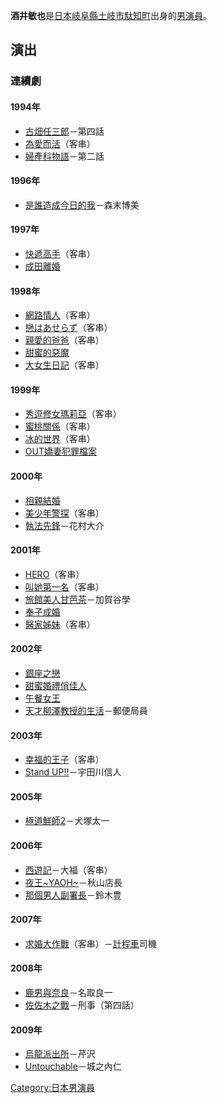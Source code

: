 {{noteTA
|G1=JP Show}}
{{japanese|japanese=酒井 敏也|kana=さかい としや|romaji=Sakai Toshiya}}

'''酒井敏也'''{{BD|1959年|5月30日}}是[[日本|日本]][[岐阜縣|岐阜縣]][[土岐市|土岐市]][[駄知町|駄知町]]出身的[[男演員|男演員]]。


== 演出 ==
=== 連續劇 ===
==== 1994年 ====
* [[古畑任三郎|古畑任三郎]]－第四話
* [[為愛而活|為愛而活]]（客串）
* [[婦產科物語|婦產科物語]]－第二話

==== 1996年 ====
* [[是誰造成今日的我|是誰造成今日的我]]－森末博美

==== 1997年 ====
* [[快遞高手|快遞高手]]（客串）
* [[成田離婚|成田離婚]]

==== 1998年 ====
* [[網路情人|網路情人]]（客串）
* [[戀はあせらず|戀はあせらず]]（客串）
* [[親愛的爸爸|親愛的爸爸]]（客串）
* [[甜蜜的惡魔|甜蜜的惡魔]]
* [[大女生日記|大女生日記]]（客串）

==== 1999年 ====
* [[秀逗修女瑪莉亞|秀逗修女瑪莉亞]]（客串）
* [[蜜桃關係|蜜桃關係]]（客串）
* [[冰的世界|冰的世界]]（客串）
* [[OUT嬌妻犯罪檔案|OUT嬌妻犯罪檔案]]

==== 2000年 ====
* [[相親結婚|相親結婚]]
* [[美少年警探|美少年警探]]（客串）
* [[執法先鋒|執法先鋒]]－花村大介

==== 2001年 ====
* [[HERO_(日本電視劇)|HERO]]（客串）
* [[叫她第一名|叫她第一名]]（客串）
* [[旅館美人甘芭茶|旅館美人甘芭茶]]－加賀谷學
* [[奉子成婚|奉子成婚]]
* [[醫家姊妹|醫家姊妹]]（客串）

==== 2002年 ====
* [[銀座之戀|銀座之戀]]
* [[甜蜜婚禮俏佳人|甜蜜婚禮俏佳人]]
* [[午餐女王|午餐女王]]
* [[天才柳澤教授的生活|天才柳澤教授的生活]]－郵便局員

==== 2003年 ====
* [[幸福的王子|幸福的王子]]（客串）
* [[Stand_UP!!|Stand UP!!]]－宇田川信人

==== 2005年 ====
* [[極道鮮師|極道鮮師2]]－犬塚太一

==== 2006年 ====
* [[西遊記_(2006年電視劇)|西遊記]]－大福（客串）
* [[夜王~YAOH~|夜王~YAOH~]]－秋山店長
* [[那個男人副署長|那個男人副署長]]－鈴木豊

==== 2007年 ====
* [[求婚大作戰|求婚大作戰]]（客串）－[[計程車|計程車]]司機

==== 2008年 ====
* [[鹿男與奈良|鹿男與奈良]]－名取良一
* [[佐佐木之戰|佐佐木之戰]]－刑事（第四話）

==== 2009年 ====
* [[烏龍派出所|烏龍派出所]]－芹沢  
* [[Untouchable_(2009年電視劇)|Untouchable]]－城之內仁 

{{DEFAULTSORT:Sakai Toshiya}}
{{Japan-enter-bio-stub}}

[[Category:日本男演員|Category:日本男演員]]